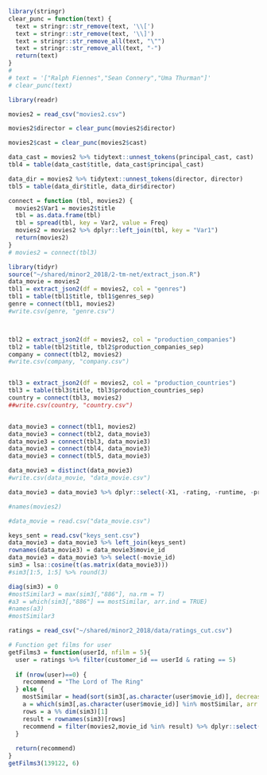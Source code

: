 

```r
library(stringr)
clear_punc = function(text) {
  text = stringr::str_remove(text, '\\[')
  text = stringr::str_remove(text, '\\]')
  text = stringr::str_remove_all(text, "\"")
  text = stringr::str_remove_all(text, "-")
  return(text)
}
# 
# text = '["Ralph Fiennes","Sean Connery","Uma Thurman"]'
# clear_punc(text)
```





```r
library(readr)

movies2 = read_csv("movies2.csv")

movies2$director = clear_punc(movies2$director)

movies2$cast = clear_punc(movies2$cast)
```

```r
data_cast = movies2 %>% tidytext::unnest_tokens(principal_cast, cast)
tbl4 = table(data_cast$title, data_cast$principal_cast)

data_dir = movies2 %>% tidytext::unnest_tokens(director, director)
tbl5 = table(data_dir$title, data_dir$director)

```

```r
connect = function (tbl, movies2) {
  movies2$Var1 = movies2$title
  tbl = as.data.frame(tbl)
  tbl = spread(tbl, key = Var2, value = Freq)
  movies2 = movies2 %>% dplyr::left_join(tbl, key = "Var1")
  return(movies2)
}
# movies2 = connect(tbl3)
```


```r
library(tidyr)
source("~/shared/minor2_2018/2-tm-net/extract_json.R") 
data_movie = movies2
tbl1 = extract_json2(df = movies2, col = "genres")
tbl1 = table(tbl1$title, tbl1$genres_sep)
genre = connect(tbl1, movies2)
#write.csv(genre, "genre.csv")



tbl2 = extract_json2(df = movies2, col = "production_companies")
tbl2 = table(tbl2$title, tbl2$production_companies_sep)
company = connect(tbl2, movies2)
#write.csv(company, "company.csv")


tbl3 = extract_json2(df = movies2, col = "production_countries")
tbl3 = table(tbl3$title, tbl3$production_countries_sep)
country = connect(tbl3, movies2)
##write.csv(country, "country.csv")


data_movie3 = connect(tbl1, movies2)
data_movie3 = connect(tbl2, data_movie3)
data_movie3 = connect(tbl3, data_movie3)
data_movie3 = connect(tbl4, data_movie3)
data_movie3 = connect(tbl5, data_movie3)

data_movie3 = distinct(data_movie3)
#write.csv(data_movie, "data_movie.csv")
```

```r
data_movie3 = data_movie3 %>% dplyr::select(-X1, -rating, -runtime, -production_countries, -Var1, -title, -genres, -movie_year, -keywords, -popularity, -production_companies, -cast, -director)
```
```r
#names(movies2)
```
```r
#data_movie = read.csv("data_movie.csv")

keys_sent = read.csv("keys_sent.csv")
data_movie3 = data_movie3 %>% left_join(keys_sent)
rownames(data_movie3) = data_movie3$movie_id
data_movie3 = data_movie3 %>% select(-movie_id)
sim3 = lsa::cosine(t(as.matrix(data_movie3)))
#sim3[1:5, 1:5] %>% round(3)

```

```r
diag(sim3) = 0
#mostSimilar3 = max(sim3[,"886"], na.rm = T)
#a3 = which(sim3[,"886"] == mostSimilar, arr.ind = TRUE)
#names(a3)
#mostSimilar3
```

```r
ratings = read_csv("~/shared/minor2_2018/data/ratings_cut.csv")
```




```r
# Function get films for user
getFilms3 = function(userId, nfilm = 5){
  user = ratings %>% filter(customer_id == userId & rating == 5)
  
  if (nrow(user)==0) {
    recommend = "The Lord of The Ring"
  } else {
    mostSimilar = head(sort(sim3[,as.character(user$movie_id)], decreasing = T), n = nfilm)
    a = which(sim3[,as.character(user$movie_id)] %in% mostSimilar, arr.ind = TRUE)
    rows = a %% dim(sim3)[1]
    result = rownames(sim3)[rows]
    recommend = filter(movies2,movie_id %in% result) %>% dplyr::select(title)
  }
  
  return(recommend)
}
getFilms3(139122, 6)
```